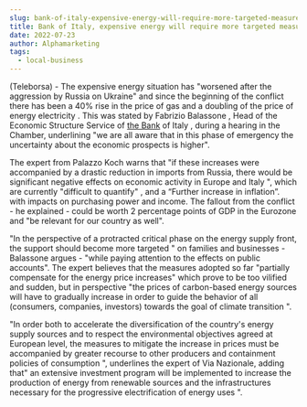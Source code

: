 ```yaml
---
slug: bank-of-italy-expensive-energy-will-require-more-targeted-measures-and-diversification-of-sources
title: Bank of Italy, expensive energy will require more targeted measures and diversification of sources
date: 2022-07-23
author: Alphamarketing
tags:
  - local-business
---
```


(Teleborsa) - The expensive energy situation has "worsened after the aggression by Russia on Ukraine" and since the beginning of the conflict there has been a 40% rise in the price of gas and a doubling of the price of energy electricity . This was stated by Fabrizio Balassone , Head of the Economic Structure Service of [the Bank](https://www.indiacom.com/pune/hdfc-bank-pune-boat-club-branch_pune_pne_1225504.html) of Italy , during a hearing in the Chamber, underlining "we are all aware that in this phase of emergency the uncertainty about the economic prospects is higher".

The expert from Palazzo Koch warns that "if these increases were accompanied by a drastic reduction in imports from Russia, there would be significant negative effects on economic activity in Europe and Italy ", which are currently "difficult to quantify" , and a “Further increase in inflation”. with impacts on purchasing power and income. The fallout from the conflict - he explained - could be worth 2 percentage points of GDP in the Eurozone and "be relevant for our country as well".

"In the perspective of a protracted critical phase on the energy supply front, the support should become more targeted " on families and businesses - Balassone argues - "while paying attention to the effects on public accounts". The expert believes that the measures adopted so far "partially compensate for the energy price increases" which prove to be too vilified and sudden, but in perspective "the prices of carbon-based energy sources will have to gradually increase in order to guide the behavior of all (consumers, companies, investors) towards the goal of climate transition ".

"In order both to accelerate the diversification of the country's energy supply sources and to respect the environmental objectives agreed at European level, the measures to mitigate the increase in prices must be accompanied by greater recourse to other producers and containment policies of consumption ", underlines the expert of Via Nazionale, adding that" an extensive investment program will be implemented to increase the production of energy from renewable sources and the infrastructures necessary for the progressive electrification of energy uses ".